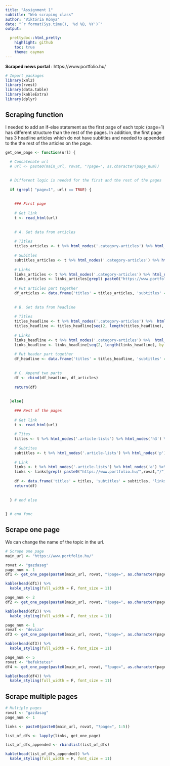 ```yaml
---
title: "Assignment 1"
subtitle: "Web scraping class"
author: "Viktória Kónya"
date: "`r format(Sys.time(), '%d %B, %Y')`"
output:

  prettydoc::html_pretty:
    highlight: github
    toc: true
    theme: cayman
---
```


**Scraped news portal** : https://www.portfolio.hu/

```r

# Import packages
library(xml2) 
library(rvest)
library(data.table)
library(kableExtra)
library(dplyr)

```



## Scraping function
I needed to add an if-else statement as the first page of each topic (page=1) has different structure than the rest of the pages. In addition, the first page has 3 headline articles which do not have subtitles and needed to appended to the the rest of the articles on the page.

```r

get_one_page <- function(url) {
  
  # Concatenate url
  # url <- paste0(main_url, rovat, "?page=", as.character(page_num))
  

  # Different logic is needed for the first and the rest of the pages
  
  if (grepl( "page=1", url) == TRUE) {
    
    
    ### First page 
    
    # Get link
    t <- read_html(url) 
    
    
    # A. Get data from articles 
    
    # Titles
    titles_articles <- t %>% html_nodes('.category-articles') %>% html_nodes('.art') %>% html_nodes('a') %>% html_text() 
    
    # Subitles
    subtitles_articles <- t %>% html_nodes('.category-articles') %>% html_nodes('.art') %>% html_nodes('p') %>% html_text() 
    
    # Links
    links_articles <- t %>% html_nodes('.category-articles') %>% html_nodes('.art') %>% html_nodes('a') %>%  html_attr('href')
    links_articles <- links_articles[grepl( paste0("https://www.portfolio.hu/" ,rovat,"/"), links_articles)]
    
    # Put articles part together
    df_articles <- data.frame('titles' = titles_articles, 'subtitles' = subtitles_articles, 'links' = links_articles)
    
    
    # B. Get data from headline
    
    # Titles
    titles_headline <- t %>% html_nodes('.category-articles') %>%  html_nodes('.overlay')  %>% html_nodes('a') %>%  html_text() 
    titles_headline <- titles_headline[seq(2, length(titles_headline), by = 2)]
    
    # Links
    links_headline <- t %>% html_nodes('.category-articles') %>%  html_nodes('.overlay')  %>% html_nodes('a') %>% html_attr('href')
    links_headline <- links_headline[seq(2, length(links_headline), by = 2)]
    
    # Put header part together
    df_headline <- data.frame('titles' = titles_headline, 'subtitles' = NA, 'links' = links_headline)
    
    
    # C. Append two parts
    df <- rbind(df_headline, df_articles)
    
    return(df)
    
    
  }else{
    
    ### Rest of the pages 
    
    # Get link
    t <- read_html(url) 
    
    # Tites
    titles <- t %>% html_nodes('.article-lists') %>% html_nodes('h3') %>% html_text() 
    
    # Subtites
    subtitles <- t %>% html_nodes('.article-lists') %>% html_nodes('p') %>% html_text() 
    
    # Link
    links <- t %>% html_nodes('.article-lists') %>% html_nodes('a') %>%  html_attr('href')
    links <- links[grepl( paste0("https://www.portfolio.hu/",rovat,"/"), links)]
    
    df <- data.frame('titles' = titles, 'subtitles' = subtitles, 'links' = links)
    return(df)
  
    
  } # end else
  
  
} # end func

```


## Scrape one page
We can change the name of the topic in the url.
```r

# Scrape one page
main_url <- "https://www.portfolio.hu/"

rovat <- "gazdasag"
page_num <- 1
df1 <- get_one_page(paste0(main_url, rovat, "?page=", as.character(page_num)))

kable(head(df1)) %>%
  kable_styling(full_width = F, font_size = 11)

page_num <- 2
df2 <- get_one_page(paste0(main_url, rovat, "?page=", as.character(page_num)))

kable(head(df2)) %>%
  kable_styling(full_width = F, font_size = 11)

page_num <- 1
rovat <- "deviza"
df3 <- get_one_page(paste0(main_url, rovat, "?page=", as.character(page_num)))

kable(head(df3)) %>%
  kable_styling(full_width = F, font_size = 11)

page_num <- 5
rovat <- "befektetes"
df4 <- get_one_page(paste0(main_url, rovat, "?page=", as.character(page_num)))

kable(head(df4)) %>%
  kable_styling(full_width = F, font_size = 11)


```

## Scrape multiple pages
```r

# Multiple pages
rovat <- "gazdasag"
page_num <- 1

links <- paste0(paste0(main_url, rovat, "?page=", 1:5))

list_of_dfs <- lapply(links, get_one_page)

list_of_dfs_appended <- rbindlist(list_of_dfs)

kable(head(list_of_dfs_appended)) %>%
  kable_styling(full_width = F, font_size = 11)

```

